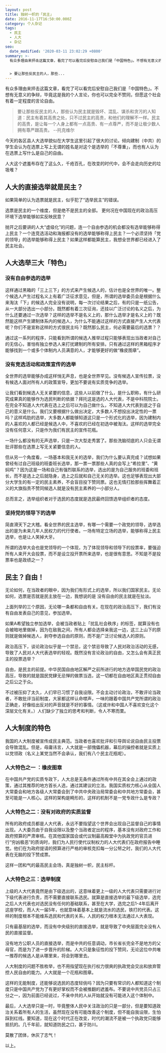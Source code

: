 ```yaml
---
layout: post
title: 独树一帜的「民主」
date: 2016-11-17T16:50:00.000Z
category: 个人杂记
tags:
  - 民主
  - 人大
  - 杂记
seo:
  date_modified: '2020-03-11 23:02:29 +0800'
summary: >-
  有众多理由来抨击这篇文章，看完了可以看完后安慰自己我们是「中国特色」。不想有无意义的争辩，毕竟这是我的个人言论，你也可以完全不赞同，但愿这个社会有着一定程度的言论自由。


  > 要让那些反民主的人，那些...
---
```



有众多理由来抨击这篇文章，看完了可以看完后安慰自己我们是「中国特色」。不想有无意义的争辩，毕竟这是我的个人言论，你也可以完全不赞同，但愿这个社会有着一定程度的言论自由。

> 要让那些反民主的人，那些认为民主就是毁坏、混乱、谋杀和贪污的人知道：民主有着其高贵之处，只不过民主的高贵，和他们的理解不一样。民主的高贵，是让每一个人身上都有一点高贵、有一点尊严，而不是让极少数人拥有尊严跟高贵。    --托克维尔  

今天的各区县人大选举貌似在大学生这里引起了很大的讨论。倾向建制（中共）的学生会认为在选票上写上无谓的姓名是对这个是选举的「不尊重」，而也有人认为在选票上写什么是自己的自由。

人大这个遮羞布存在了这么久，千疮百孔，在改变的时代中，会不会走向历史的垃圾堆？

## 人大的直接选举就是民主？
如果简单的认为选票就是民主，似乎犯了“选举民主”的错误。

选票是民主的一个维度，但是绝不是民主的全部。 更何况在中国现在的政治高压环境下选举能够如实反映民意？

抛开之后要讲的人大“虚级化”的问题，连一个自由参选的机会都没有选举能够称得上民主？一个连竞选活动和海报都没有的选举能够称得上民主？一个必须坚持「党的领导」的选举能够称得上民主？如果这样都能算民主，我想全世界都已经进入了民主社会。

## 人大选举三大「特色」
### 没有自由参选的选举
这样通过黑箱的「三上三下」的方式来产生候选人的，估计也是全世界的唯一。整个候选人产生过程名义上有着广泛征求意见，但是，所谓的选举委员会是根据什么来淘汰「下」的候选人完全没有说明，每一次讨论结果之后，有的只是一纸公告，从一大部分选出一小部分。既然都有着三次征询，还挂以广泛讨论的名义之后，为什么还要通过一次选举？这样的选举不是名义上的，那什么选举才是名义上的？既然能这样产生建制体系内的候选人，为什么不能通过这样的方式直接产生人大代表呢？你们不是宣称这样的方式很民主吗？既然那么民主，何必需要最后的选票？？

通过这一系列的程序，只能看到所谓的候选人推举过程只能够表现出当政者对自己的无信心，害怕有独立参选人来打扰建制的所有安排。只有通过这样的黑箱程序才能够找到一个或多个体制内人员满意的人，才能够更好的做“橡皮图章”。

### 没有竞选活动和政策宣传的选举

全世界的选举能够办成这样悄无声息，也是全世界罕见。没有候选人宣传拉票，没有候选人面对所有人的政策宣导，更加不要说有实质竞争的选举。

让我们看到候选人无关紧要的信息，这些人以前做了什么，是什么职称，有什么研究成果真的能够作为选民判断的依据？拜托这是选的人大代表，不是中科院院士。在完全不知道人大代表在选上之后可以为自己做什么，不知道人大代表到底之于自己的意义是什么。我们又要根据什么做出决定，大多数人不想投出决定性的一票吗？这样鸡肋的选举，大多数人都能够知道这只是一个形式化的选举，因为建制内的人喜欢的人都已经是候选人中，不喜欢的已经在初选中被淘汰。这样的选举完全没有任何意义，只是作为我们有民主的宣传花瓶。

一场什么都没有的无声选举，只是一次大型走秀罢了。那些洗脑彻底的人只会无谓批评那些在选票上写无关紧要信息的人。

但从另一个角度看，一场基本和我无关的选举，我们为什么要认真完成？试想如果曾经有过自己班级的班委班长选举，那一票一票那些人真的会写上“希拉里”、“黄焖鸡”？因为这是一场和自己有强烈联系的选举，选出的是为自己服务的班委和班长，而不是选上之后就隐身，选上之后就和自己无关的选举。这也足够表现出大部分大学生的有一定的民主素养，不会盲目投下赞同票。这也无情打脸那些挥舞着正义的大旗指责不赞同候选人就是没有民主素养的一小部分人。

总而言之，选举组织者对于选民的态度就是选民最终回馈选举组织者的态度。

### 坚持党的领导下的选举

简直滑天下之大稽。看全世界的民主选举，有哪一个需要一个政党的领导，选举选出的是为未来几年人民权力的代行使者。一场有特定立场的选举，能够称得上民主选举，也是让人笑掉大牙。

所谓的选举大会也是党领导的一个体现，为了体现领导和领导下的投票率，要强迫所有人来开大会投票，而不是设立投开票所来选举，也是很有意思。不知是不是投票率也是政绩之一？

## 民主？自由！
无论如何，在当政者的眼中，因为我们有形式上的选举，所以我们国家民主。无论如何，选票是否就是民主放在一边，我想说的是 没有自由的民主就是在扯淡。

上面列举的三个原因，无论哪一条都和自由有关。在现在的政治高压下，我们有没有自由发表自己的意见，参加选举。

如果A希望独立参加选举，会被当政者贴上「扰乱社会秩序」的标签，就算没有也会被暗地里做掉，因为在敌我之间，所有人都会选择亲我这一边，这三上山下的原则就是做掉候选人，剥夺参选自由的原则，而不是广泛讨论候选人的原则。

政治高压下，谈论政治似乎是一个禁忌，这个禁忌导致了人民对政治活动的无感，导致了人民对人大代表选举的轻视。既然没有言论政治的自由，又怎么会有真正民主的投票选举？

自由，是民主的前提。中华民国自由地区解严之前所进行的地方选举国民党的政治高压，导致的就是国民党肆无忌惮的做票当选，这一切都在自由地区真正贯彻自由之后公之于众。

不过被压抑了太久，人们早已习惯了自我设限。不会主动讨论政治，不敢评论当政者，不敢批评当前制度，大家都这样认命噤声，一味的跟着中国共产党所谓的政治正确走，好像给出反对的声音就是不好的事情。（这或许和中国人不喜欢变化这个深层文化有关。）人们缺少了独立的思考和判断，令人不寒而栗。

## 人大制度的特色
我国的人大制度被宣传成民主典范。当政者也喜欢批评和引导舆论说自由民主投票会导致混乱。但是，毋庸讳言，人大就是一部傀儡机器，幕后的操控者就是实质上以党领政（名义上某党当然不会承认，我们有八个民主花瓶呢）。

### 人大特色之一 ：橡皮图章
在中国共产党的实质专政下，人大总是无条件通过所有中共在其全会上通过的政策，通过其推荐的地方首长人选，通过其建议的立法。我国实质权力核心从全国人大常委会和地方各级人大常委会到了中共中央政治局常委会和中共地方常委会，甚至可能是一人核心。这样的架构是畸形的，这样的机制不是一党专政什么是专政？

### 人大特色之二：没有对政府的实质监督

所有的政府成员都是人大代表，永远不要指望这个世界会出现自己监督自己的事情出现。人大委员由于自我设限以及整个当政者定出的程序，基本没有对政府工作和政府预算的严肃审核。在其他国家国会或代议制最高殿堂中为执政党的官员进行“穷凶极恶”的质询时，我们为人民行使代议制权力的人大代表们在政府报告中睡觉。他们在为政府提请的预算进行严格的审核克扣每一分公帑之时，我们的人大代表在无脑的投下赞成票。

这样一团和气的最高民主会场，真是独树一帜，民主标杆。

### 人大特色之三：选举制度

上级的人大代表竟然是由下级选出的，这意味着更上一级的人大代表只需要进行对下级代表进行负责，而不需要直接联系选民。就算是直接选举的最下级选举，选完之后人大代表也对选民没有任何的基础联系，甚至在大学，选完之后1-4年后离开这座学校，而人大一届5年，也就意味着基本上就是流水的选民，铁打的代表。这样的制度根本不能维系选民和代表的关系，人民的权力根本无法通过人大表现。

只有最基层的选举，而没有中央级别的直接选举，就是导致了中央层面完全没有人民的直接监督。

没有地方公职人员的直接选举，而是中共的任意调动，市长省长完全不是地方的父母官，而是为了进一步晋升的阶梯。人大只是象征性的投下赞同，无论这位中共唯一推荐的候选人是从哪里来，将会到哪里去。

人大制度的问题不胜枚举，也不用指望现在执行权力很爽的执政党会交出和放弃管控人民自由的能力。人大就是一个花瓶和图章。

这样的无能制度，还能够说选民的态度轻佻吗？因为只要有常识的人都知道这个制度只是中国共产党为了有更好掌权而不会被推翻的遮羞布。不要说中共党员只占三分之一，因为前面已经说过，不亲中共的人从开始就没有可能进入这个体制中。

最后，人大选举只是一时，毕竟整体人民中关注政治的只是一部分，但是要知道政治关系着所有人的生活，虽然现在没有可能改善这个制度，但不能自我设限，生怕踩到红线。要知道，现在这个时代正在改变，时代的潮流不是被一个执政党只能够抵抗的。几千年前，就知道防民之口，甚于防川。

莫散了团体，休灰了志气！


以上。







